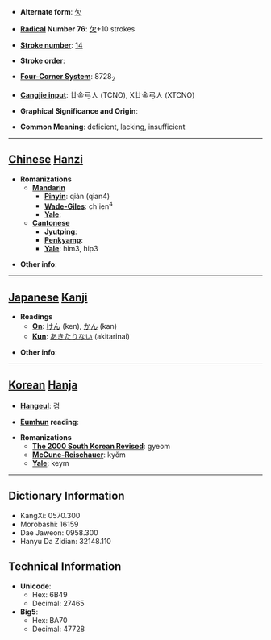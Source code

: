 * '''Alternate form''': [[欠]]

* '''[[Wiktionary:Chinese radical index| Radical]] Number 76''': [[Wiktionary:Chinese radical index 欠|欠]]+10 strokes

* '''[[Wiktionary:Chinese total strokes index|Stroke number]]''': [[Wiktionary:Chinese total strokes index 14|14]]

* '''Stroke order''': 

* '''[[Wiktionary:Chinese four corner index|Four-Corner System]]''': 8728<sub>2</sub>

* '''[[Wiktionary:Chinese Cangjie index|Cangjie input]]''': 廿金弓人 (TCNO), X廿金弓人 (XTCNO)

* '''Graphical Significance and Origin''': 

* '''Common Meaning''': deficient, lacking, insufficient

----

== [[Chinese]] [[Hanzi]] ==

* '''Romanizations'''
** '''[[Mandarin]]'''
*** '''[[Pinyin]]''': qiàn (qian4)
*** '''[[Wade-Giles]]''': ch'ien<sup>4</sup>
*** '''[[Yale]]''': 
** '''[[Cantonese]]'''
*** '''[[Jyutping]]''':
*** '''[[Penkyamp]]''': 
*** '''[[Yale]]''': him3, hip3

* '''Other info''': 

----

== [[Japanese]] [[Kanji]] ==

* '''Readings'''
** '''[[On]]''': [[けん]] (ken), [[かん]] (kan)
** '''[[Kun]]''': [[あきたりない]] (akitarinai)

* '''Other info''':  

----

== [[Korean]] [[Hanja]] ==

* '''[[Hangeul]]''': 겸

* '''[[Eumhun]] reading''': 

* '''Romanizations'''
** '''[[The 2000 South Korean Revised Romanization|The 2000 South Korean Revised]]''': gyeom
** '''[[McCune-Reischauer]]''': kyŏm
** '''[[Yale]]''': keym

----

== Dictionary Information ==

* KangXi: 0570.300
* Morobashi: 16159
* Dae Jaweon: 0958.300
* Hanyu Da Zidian: 32148.110

== Technical Information ==

* '''Unicode''':
** Hex: 6B49
** Decimal: 27465
* '''Big5''':
** Hex: BA70
** Decimal: 47728